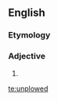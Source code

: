 ==English==

===Etymology===
{{prefix|un|plowed}}

===Adjective===
{{en-adj}}

# {{alternative spelling of|[[unploughed]]}}

[[te:unplowed]]